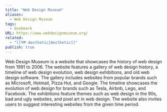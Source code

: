 ```yaml
---
title: "Web Design Museum"
aliases:
  - Web Design Museum
tags:
  - bookmark
URL: https://www.webdesignmuseum.org/
related:
  - "[[🗺️ Aesthetic|Aesthetic]]"
publish: true
---
```




Web Design Museum is a website that showcases the history of web design from 1991 to 2006. The website features a gallery of web design history, a timeline of web design evolution, web design exhibitions, and old web design software. The gallery includes websites from popular brands such as Microsoft, Hotmail, Pizza Hut, and Google. The timeline showcases the evolution of web design for brands such as Tesla, Airbnb, Lego, and Facebook. The exhibitions feature themes such as web design in the 90s, bad and ugly websites, and pixel art in web design. The website also invites users to suggest interesting websites from the given time period.
